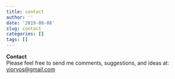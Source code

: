 ```yaml
---
title: contact
author: ''
date: '2019-08-08'
slug: contact
categories: []
tags: []
---
```

__Contact__  
Please feel free to send me comments, suggestions, and ideas at: <a href="mailto:yioryos@gmail.com">yioryos@gmail.com</a>
